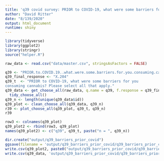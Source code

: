 ```yaml
---
title: 'q39 covid survey: PRIOR to COVID-19, what were some barriers for you consuming cannabis? Please select all that apply.'
author: "David Ritter"
date: "8/139/2020"
output: html_document
runtime: shiny
---
```


```r
library(tidyverse)
library(ggplot2)
library(stringr)
source("helper.R")
```

```r
raw_data <- read.csv("data/master.csv", stringsAsFactors = FALSE)
```

```r
q39 <- "PRIOR.to.COVID.19..what.were.some.barriers.for.you.consuming.cannabis...Please.select.all.that.apply."
q39_final_response <- "X.204"
q39_t  <- "PRIOR to COVID-19, what were some barriers for you 
consuming cannabis? Please select all that apply."
q39_data <- get_choose_all(raw_data, q.name = q39, f.response = q39_final_response) %>%
  tidy_choose_all()
q39_n <- length(unique(q39_data$id))
q39_plot <- clean_choose_all(q39_data, q39_n)
r39 <- plot_choose_all(q39_plot, q39_t, q39_n)
r39
```

```r
row3 <- colnames(q39_plot)
q39_plot2 <- rbind(row3, q39_plot)
names(q39_plot2) <- c("q39", q39_t, paste("n = ", q39_n))
```

```r
dir.create("output/q39_barriers_prior_covid")
ggsave(filename = 'output/q39_barriers_prior_covid/q39_barriers_prior_covid.png', plot = r39, device = 'png')
write.csv(q39_plot2, paste0("output/q39_barriers_prior_covid/q39_barriers_prior_covid_", q39_n,".csv"), row.names=F)
write.csv(q39_data, 'output/q39_barriers_prior_covid/q39_barriers_prior_covid_ids.csv', row.names = FALSE)
```